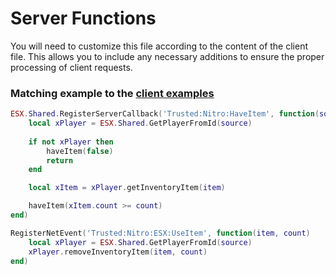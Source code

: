 # Server Functions

You will need to customize this file according to the content of the client file. This allows you to include any necessary additions to ensure the proper processing of client requests.

### Matching example to the [client examples](./Client_Functions.mdx)

```lua copy 
ESX.Shared.RegisterServerCallback('Trusted:Nitro:HaveItem', function(source, haveItem, item, count)
    local xPlayer = ESX.Shared.GetPlayerFromId(source)
    
    if not xPlayer then 
        haveItem(false)
        return
    end 

    local xItem = xPlayer.getInventoryItem(item)

    haveItem(xItem.count >= count)
end)

RegisterNetEvent('Trusted:Nitro:ESX:UseItem', function(item, count)
    local xPlayer = ESX.Shared.GetPlayerFromId(source)
    xPlayer.removeInventoryItem(item, count)
end)
```